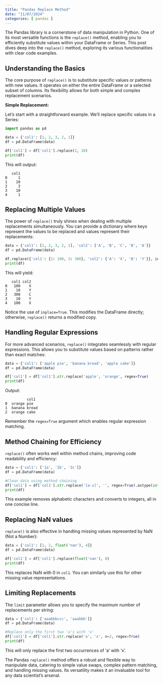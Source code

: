 ```yaml
---
title: "Pandas Replace Method"
date: "11/07/2024"
categories: [ pandas ]
---
```



The Pandas library is a cornerstone of data manipulation in Python.  One of its most versatile functions is the `replace()` method, enabling you to efficiently substitute values within your DataFrame or Series. This post dives deep into the `replace()` method, exploring its various functionalities with clear code examples.


## Understanding the Basics

The core purpose of `replace()` is to substitute specific values or patterns with new values.  It operates on either the entire DataFrame or a selected subset of columns.  Its flexibility allows for both simple and complex replacement scenarios.

**Simple Replacement:**

Let's start with a straightforward example.  We'll replace specific values in a Series:


```python
import pandas as pd

data = {'col1': [1, 2, 3, 2, 1]}
df = pd.DataFrame(data)

df['col1'] = df['col1'].replace(2, 10)
print(df)
```

This will output:

```
   col1
0     1
1    10
2     3
3    10
4     1
```

## Replacing Multiple Values

The power of `replace()` truly shines when dealing with multiple replacements simultaneously. You can provide a dictionary where keys represent the values to be replaced and values represent their replacements:

```python
data = {'col1': [1, 2, 3, 2, 1], 'col2': ['A', 'B', 'C', 'B', 'A']}
df = pd.DataFrame(data)

df.replace({'col1': {1: 100, 3: 300}, 'col2': {'A': 'X', 'B': 'Y'}}, inplace=True)
print(df)
```

This will yield:


```
   col1 col2
0   100    X
1    10    Y
2   300    C
3    10    Y
4   100    X
```

Notice the use of `inplace=True`. This modifies the DataFrame directly; otherwise, `replace()` returns a modified copy.


## Handling Regular Expressions

For more advanced scenarios, `replace()` integrates seamlessly with regular expressions. This allows you to substitute values based on patterns rather than exact matches:


```python
data = {'col1': ['apple pie', 'banana bread', 'apple cake']}
df = pd.DataFrame(data)

df['col1'] = df['col1'].str.replace('apple', 'orange', regex=True)
print(df)
```

Output:


```
          col1
0  orange pie
1  banana bread
2  orange cake
```

Remember the `regex=True` argument which enables regular expression matching.


##  Method Chaining for Efficiency

`replace()` often works well within method chains, improving code readability and efficiency:


```python
data = {'col1': ['1a', '2b', '3c']}
df = pd.DataFrame(data)

#Clean data using method chaining
df['col1'] = df['col1'].str.replace('[a-z]', '', regex=True).astype(int)
print(df)
```

This example removes alphabetic characters and converts to integers, all in one concise line.


##  Replacing NaN values

`replace()` is also effective in handling missing values represented by NaN (Not a Number):


```python
data = {'col1': [1, 2, float('nan'), 4]}
df = pd.DataFrame(data)

df['col1'] = df['col1'].replace(float('nan'), 0)
print(df)
```

This replaces NaN with 0 in `col1`.  You can similarly use this for other missing value representations.


##  Limiting Replacements

The `limit` parameter allows you to specify the maximum number of replacements per string:


```python
data = {'col1': ['aaabbbccc', 'aaabbb']}
df = pd.DataFrame(data)

#Replace only the first two 'a's with 'x'
df['col1'] = df['col1'].str.replace('a', 'x', n=2, regex=True)
print(df)
```

This will only replace the first two occurrences of 'a' with 'x'.


The Pandas `replace()` method offers a robust and flexible way to manipulate data, catering to simple value swaps, complex pattern matching, and handling missing values. Its versatility makes it an invaluable tool for any data scientist's arsenal.


